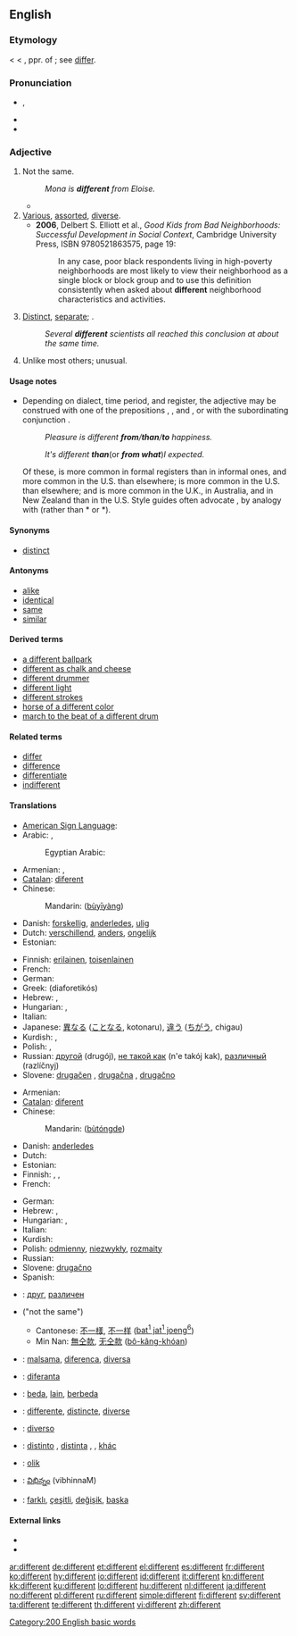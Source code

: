 {{wikipedia}}
{{also|différent|diffèrent}}
==English==

{{rank|manner|following|fell|383|different|care|war|short}}

===Etymology===
< {{etyl|enm}} < {{etyl|la}} {{term|differens}}, ppr. of {{term|differre||to differ}}; see [[differ]].

===Pronunciation===
* {{IPA|/'dɪf.ə(ɹ).ənt/|/'dɪf.ɹənt/}}, {{SAMPA|/"dIf.@(r).@nt/|/"dIf.r@nt/}}
* {{audio|en-us-different.ogg|Audio (US)}}
* {{hyphenation|dif|fer|ent}}

===Adjective===
{{en-adj}}

# Not the same.
#: ''Mona is '''different''' from Eloise.''
#* {{quote-book|passage=At Elizabeth-Jane mentioning how greatly Lucetta had been jeopardized, he exhibited an agitation '''different''' in kind no less than in intensity from any she had seen in him before.|title=[[S:The Mayor of Casterbridge/Chapter 29|The Mayor of Casterbridge]]|author=Thomas Hardy|year=1886}}
# [[various|Various]], [[assorted]], [[diverse]].
#* '''2006''', Delbert S. Elliott et al., ''Good Kids from Bad Neighborhoods: Successful Development in Social Context'',<sup >[http://books.google.com/books?id=Ltx9_9NU4v0C ]</sup> Cambridge University Press, ISBN 9780521863575, page 19:
#*: In any case, poor black respondents living in high-poverty neighborhoods are most likely to view their neighborhood as a single block or block group and to use this definition consistently when asked about '''different''' neighborhood characteristics and activities.
# [[distinct|Distinct]], [[separate]]; {{non-gloss definition|used for emphasis after numbers and other determiners of quantity}}.
#: ''Several '''different''' scientists all reached this conclusion at about the same time.''
# Unlike most others; unusual.

====Usage notes====
* {{sense|not the same}} Depending on dialect, time period, and register, the adjective {{term||different|not the same}} may be construed with one of the prepositions {{term|from}}, {{term|to}}, and {{term|than}}, or with the subordinating conjunction {{term|than}}. <dl><dd>''Pleasure is different '''from'''/'''than'''/'''to''' happiness.''</dd><dd>''It's different '''than''' ''(or '''''from what''''')'' I expected.''</dd></dl> Of these, {{term||from}} is more common in formal registers than in informal ones, and more common in the U.S. than elsewhere; {{term||than}} is more common in the U.S. than elsewhere; and {{term||to}} is more common in the U.K., in Australia, and in New Zealand than in the U.S. Style guides often advocate {{term||from}}, by analogy with {{term|differ|differ from}} (rather than *{{term||differ than}} or *{{term||differ to}}).

====Synonyms====
* [[distinct]]

====Antonyms====
* [[alike]]
* [[identical]]
* [[same]]
* [[similar]]

====Derived terms====
* [[a different ballpark]]
* [[different as chalk and cheese]]
* [[different drummer]]
* [[different light]]
* [[different strokes]]
* [[horse of a different color]]
* [[march to the beat of a different drum]]

====Related terms====
* [[differ]]
* [[difference]]
* [[differentiate]]
* [[indifferent]]

====Translations====
{{trans-top|not the same}}
* [[American Sign Language]]: {{tø|ase|1@BackFinger-FingerAcross-1@CenterChesthigh-FingerAcross 1@SideChesthigh-1@SideChesthigh}}
* Arabic: {{t-|ar|مختلف|alt=مُخْتَلِفْ|tr=mukhtalif|sc=Arab}},  {{t|ar|مختلف|tr=mukhtalif|sc=Arab}}
*: Egyptian Arabic: {{tø|arz|مختلف|tr=mukhtalif|sc=Arab|xs=Egyptian Arabic}}
* Armenian: {{t-|hy|տարբեր|tr=tarber|sc=Armn|xs=Armenian}}, {{t-|hy|ուրիշ|tr=uriš|sc=Armn|xs=Armenian}}
* [[Catalan]]: [[diferent]]
* Chinese:
*: Mandarin: {{zh-ts|[[不]][[一樣]]|[[不]][[一样]]}} ([[bù]][[yī]][[yàng]])
* Danish: [[forskellig]], [[anderledes]], [[ulig]]
* Dutch: [[verschillend]], [[anders]], [[ongelijk]]
* Estonian: {{t|et|erinev}}
{{trans-mid}}
* Finnish: [[erilainen]], [[toisenlainen]]
* French: {{t+|fr|différent}}
* German: {{t+|de|verschieden}}
* Greek: {{t+|el|διαφορετικός|m|sc=Grek}} (diaforetikós)
* Hebrew: {{he-translation|שונה|shoné}} {{m}}, {{he-translation|שונה|shoná}} {{f}}
* Hungarian: {{t+|hu|eltérő}},  {{t+|hu|különböző}}
* Italian: {{t+|it|differente}}
* Japanese: [[異なる]] ([[ことなる]], kotonaru), [[違う]] ([[ちがう]], chigau)
* Kurdish: {{ku-Arab|[[جیا]]}}, {{ku-Arab|[[جیاواز]]}}
* Polish: {{t+|pl|różny}}, {{t+|pl|inny}}
* Russian: [[другой]] (drugój), [[не такой как]] (n'e takój kak), [[различный]] (razlíčnyj)
* Slovene: [[drugačen]] {{m}}, [[drugačna]] {{f}}, [[drugačno]] {{n}}
{{trans-bottom}}

{{trans-top|unlike most others}}
* Armenian: {{t-|hy|տարբեր|tr=tarber|sc=Armn|xs=Armenian}}
* [[Catalan]]: [[diferent]]
* Chinese:
*: Mandarin: {{zh-ts|[[不同]]的|[[不同]]的}} ([[bù]][[tóng]][[de]])
* Danish: [[anderledes]]
* Dutch: {{t+|nl|anders}}
* Estonian: {{t|et|eriline}}
* Finnish: {{t+|fi|erilainen}}, {{t-|fi|omalaatuinen}}, {{t+|fi|poikkeuksellinen}}
* French: {{t+|fr|différent}}
{{trans-mid}}
* German: {{t+|de|anders}}
* Hebrew: {{he-translation|שונה|shoné}} {{m}}, {{he-translation|שונה|shoná}} {{f}}
* Hungarian: {{t+|hu|eltérő}},  {{t+|hu|különböző}}
* Italian: {{t+|it|differente}}
* Kurdish: {{ku-Arab|[[جیاواز]]}}
* Polish: [[odmienny]], [[niezwykły]], [[rozmaity]]
* Russian: {{t+|ru|разный|tr=ráznyj|sc=Cyrl}}
* Slovene: [[drugačno]] {{n}}
* Spanish: {{t+|es|diferente|m|f}}
{{trans-bottom}}

{{checktrans-top}}
* {{ttbc|Bulgarian}}: [[друг]], [[различен]]
* {{ttbc|Chinese}} ("not the same")
** Cantonese: [[不一樣]], [[不一样]] ([[bat1jat1joeng6|bat<sup>1</sup> jat<sup>1</sup> joeng<sup>6</sup>]])
** Min Nan: [[無仝款]], [[无仝款]] ([[bô-kâng-khóan]])
* {{ttbc|Esperanto}}: [[malsama]], [[diferenca]], [[diversa]]
{{trans-mid}}
* {{ttbc|Ido}}: [[diferanta]]
* {{ttbc|Indonesian}}: [[beda]], [[lain]], [[beda|berbeda]]
* {{ttbc|Interlingua}}: [[differente]], [[distincte]], [[diverse]]
* {{ttbc|Italian}}: [[diverso]]
* {{ttbc|Spanish}}: [[distinto]] {{m}}, [[distinta]] {{f}}, {{t+|es|diferente|m|f}}, [[khác]]
* {{ttbc|Swedish}}: [[olik]]
* {{ttbc|Telugu}}: [[విభిన్నం]] (vibhinnaM)
* {{ttbc|Turkish}}: [[farklı]], [[çeşitli]], [[değişik]], [[başka]]
{{trans-bottom}}

====External links====
* {{R:Webster 1913}}
* {{R:Century 1911}}

[[Category:200 English basic words]]

[[ar:different]]
[[de:different]]
[[et:different]]
[[el:different]]
[[es:different]]
[[fr:different]]
[[ko:different]]
[[hy:different]]
[[io:different]]
[[id:different]]
[[it:different]]
[[kn:different]]
[[kk:different]]
[[ku:different]]
[[lo:different]]
[[hu:different]]
[[nl:different]]
[[ja:different]]
[[no:different]]
[[pl:different]]
[[ru:different]]
[[simple:different]]
[[fi:different]]
[[sv:different]]
[[ta:different]]
[[te:different]]
[[th:different]]
[[vi:different]]
[[zh:different]]